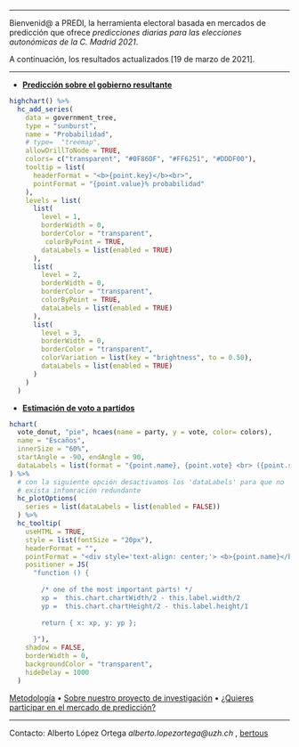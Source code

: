 _________
Bienvenid@ a PREDI, la herramienta electoral basada en mercados de predicción que ofrece *predicciones diarias para las elecciones autonómicas de la C. Madrid 2021*.

A continuación, los resultados actualizados [19 de marzo de 2021].
 
-------------------

- __[Predicción sobre el gobierno resultante](https://aloport.github.io/predi_madrid/gobierno.html)__

```r
highchart() %>%
  hc_add_series(
    data = government_tree,
    type = "sunburst",
    name = "Probabilidad",
    # type=  "treemap",
    allowDrillToNode = TRUE,
    colors= c("transparent", "#0F86DF", "#FF6251", "#DDDF00"),
    tooltip = list(
      headerFormat = "<b>{point.key}</b><br>",
      pointFormat = "{point.value}% probabilidad"
    ),
    levels = list(
      list(
        level = 1,
        borderWidth = 0,
        borderColor = "transparent",
         colorByPoint = TRUE,
        dataLabels = list(enabled = TRUE)
      ),
      list(
        level = 2,
        borderWidth = 0,
        borderColor = "transparent",
        colorByPoint = TRUE,
        dataLabels = list(enabled = TRUE)
      ),
      list(
        level = 3,
        borderWidth = 0,
        borderColor = "transparent",
        colorVariation = list(key = "brightness", to = 0.50),
        dataLabels = list(enabled = TRUE)
      )
    )
  )


```

- __[Estimación de voto a partidos](https://aloport.github.io/predi_madrid/voto.html)__

```r

hchart(
  vote_donut, "pie", hcaes(name = party, y = vote, color= colors),
  name = "Escaños",
  innerSize = "60%",
  startAngle = -90, endAngle = 90,
  dataLabels = list(format = "{point.name}, {point.vote} <br> ({point.seats})")
) %>% 
  # con la siguiente opción desactivamos los 'dataLabels' para que no 
  # exista infomración redundante
  hc_plotOptions(
    series = list(dataLabels = list(enabled = FALSE))
  ) %>% 
  hc_tooltip(
    useHTML = TRUE,
    style = list(fontSize = "20px"),
    headerFormat = "",
    pointFormat = "<div style='text-align: center;'> <b>{point.name}</b><br>{point.seats} escaños<br>{point.vote}% votos</div>",
    positioner = JS(
      "function () {
      
        /* one of the most important parts! */
        xp =  this.chart.chartWidth/2 - this.label.width/2
        yp =  this.chart.chartHeight/2 - this.label.height/1
      
        return { x: xp, y: yp };
      
      }"),
    shadow = FALSE,
    borderWidth = 0,
    backgroundColor = "transparent",
    hideDelay = 1000
  )

```


[Metodología](https://aloport.github.io/predi_madrid/projects.html) • [Sobre nuestro proyecto de investigación](https://aloport.github.io/predi_madrid/about.html) • [¿Quieres participar en el mercado de predicción?](https://aloport.github.io/predi_madrid/participate.html)

_____

Contacto: Alberto López Ortega _alberto.lopezortega@uzh.ch_ , [bertous](https://twitter.com/bertous)